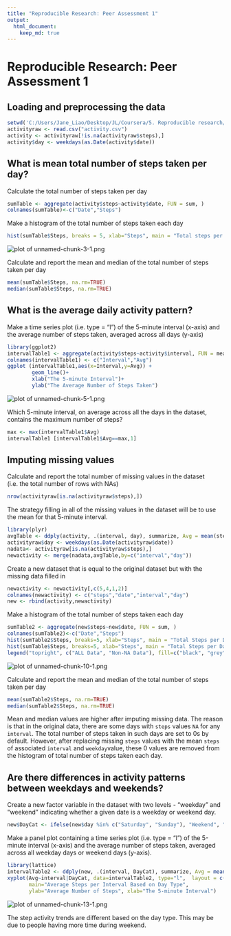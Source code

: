 ---
title: "Reproducible Research: Peer Assessment 1"
output: 
  html_document:
    keep_md: true
---

# Reproducible Research: Peer Assessment 1

## Loading and preprocessing the data

```{r}
setwd('C:/Users/Jane_Liao/Desktop/JL/Coursera/5. Reproducible research/W2/')
activityraw <- read.csv("activity.csv")
activity <- activityraw[!is.na(activityraw$steps),]
activity$day <- weekdays(as.Date(activity$date))
```

## What is mean total number of steps taken per day?

Calculate the total number of steps taken per day

```{r}
sumTable <- aggregate(activity$steps~activity$date, FUN = sum, )
colnames(sumTable)<-c("Date","Steps")
```

Make a histogram of the total number of steps taken each day

```{r}
hist(sumTable$Steps, breaks = 5, xlab="Steps", main = "Total steps per day")
```
![plot of unnamed-chunk-3-1.png](instructions_fig/unnamed-chunk-3-1.png)<!-- -->

Calculate and report the mean and median of the total number of steps taken per day

```{r}
mean(sumTable$Steps, na.rm=TRUE)
median(sumTable$Steps, na.rm=TRUE)
```

## What is the average daily activity pattern?

Make a time series plot (i.e. type = "l") of the 5-minute interval (x-axis) and the average number of steps taken, averaged across all days (y-axis)

```{r}
library(ggplot2)
intervalTable1 <- aggregate(activity$steps~activity$interval, FUN = mean,)
colnames(intervalTable1) <- c("Interval","Avg")
ggplot (intervalTable1,aes(x=Interval,y=Avg)) +
        geom_line()+
        xlab("The 5-minute Interval")+
        ylab("The Average Number of Steps Taken")
```

![plot of unnamed-chunk-5-1.png](instructions_fig/unnamed-chunk-5-1.png)<!-- -->

Which 5-minute interval, on average across all the days in the dataset, contains the maximum number of steps?

```{r}
max <- max(intervalTable1$Avg)
intervalTable1 [intervalTable1$Avg==max,1]
```

## Imputing missing values

Calculate and report the total number of missing values in the dataset (i.e. the total number of rows with NAs)
```{r}
nrow(activityraw[is.na(activityraw$steps),])
```

The strategy filling in all of the missing values in the dataset will be to use the mean for that 5-minute interval.

```{r}
library(plyr)
avgTable <- ddply(activity, .(interval, day), summarize, Avg = mean(steps))
activityraw$day <- weekdays(as.Date(activityraw$date))
nadata<- activityraw[is.na(activityraw$steps),]
newactivity <- merge(nadata,avgTable,by=c("interval","day"))
```

Create a new dataset that is equal to the original dataset but with the missing data filled in
```{r}
newactivity <- newactivity[,c(5,4,1,2)]
colnames(newactivity) <- c("steps","date","interval","day")
new <- rbind(activity,newactivity)
```

Make a histogram of the total number of steps taken each day 

```{r}
sumTable2 <- aggregate(new$steps~new$date, FUN = sum, )
colnames(sumTable2)<-c("Date","Steps")
hist(sumTable2$Steps, breaks=5, xlab="Steps", main = "Total Steps per Day", col="Black")
hist(sumTable$Steps, breaks=5, xlab="Steps", main = "Total Steps per Day", col="Grey", add=T)
legend("topright", c("ALL Data", "Non-NA Data"), fill=c("black", "grey") )
```
![plot of unnamed-chunk-10-1.png](instructions_fig/unnamed-chunk-10-1.png)<!-- -->

Calculate and report the mean and median of the total number of steps taken per day

```{r}
mean(sumTable2$Steps, na.rm=TRUE)
median(sumTable2$Steps, na.rm=TRUE)
```

Mean and median values are higher after imputing missing data. The reason is that in the original data, there are some days with `steps` values `NA` for any `interval`. The total number of steps taken in such days are set to 0s by default. However, after replacing missing `steps` values with the mean `steps` of associated `interval` and `weekday`value, these 0 values are removed from the histogram of total number of steps taken each day.

## Are there differences in activity patterns between weekdays and weekends?

Create a new factor variable in the dataset with two levels - "weekday" and "weekend" indicating whether a given date is a weekday or weekend day.

```{r}
new$DayCat <- ifelse(new$day %in% c("Saturday", "Sunday"), "Weekend", "Weekday")
```

Make a panel plot containing a time series plot (i.e. type = "l") of the 5-minute interval (x-axis) and the average number of steps taken, averaged across all weekday days or weekend days (y-axis). 

```{r}
library(lattice)
intervalTable2 <- ddply(new, .(interval, DayCat), summarize, Avg = mean(steps))
xyplot(Avg~interval|DayCat, data=intervalTable2, type="l",  layout = c(1,2),
       main="Average Steps per Interval Based on Day Type", 
       ylab="Average Number of Steps", xlab="The 5-minute Interval")
```
![plot of unnamed-chunk-13-1.png](instructions_fig/unnamed-chunk-13-1.png)<!-- -->

The step activity trends are different based on the day type. This may be due to people having more time during weekend.

